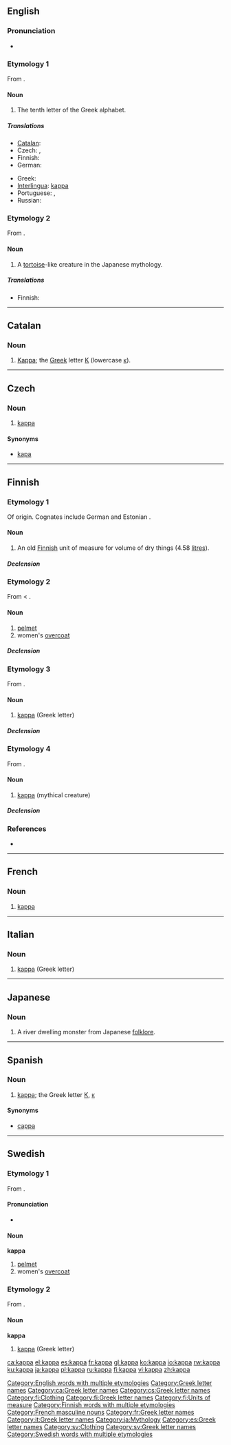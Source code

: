 {{also|Kappa|käppä|kapa|kápa|kåpa|κάπα}}
==English==

===Pronunciation===
* {{audio|en-us-kappa.ogg|Audio (US)}}
*: {{rhymes|æpə}}

===Etymology 1===
From {{etyl|grc}} {{term|κάππα|tr=kappa|sc=Polytonic}}.

====Noun====
{{wikipedia}}
{{en-noun}}

# The tenth letter of the Greek alphabet.

=====Translations=====
{{trans-top|Greek letter}}
* [[Catalan]]: {{t+|ca|kappa|f}}
* Czech: {{t-|cs|kapa|n}}, {{t-|cs|kappa|n}}
* Finnish: {{t+|fi|kappa}}
* German: {{t-|de|Kappa|n}}
{{trans-mid}}
* Greek: {{t+|el|κάπα|n}}
* [[Interlingua]]: [[#Interlingua|kappa]]
* Portuguese: {{t+|pt|capa|m}}, {{t+|pt|cá|m}}
* Russian: {{t+|ru|каппа|f|tr=káppa}}
{{trans-bottom}}

===Etymology 2===
From {{etyl|ja}} {{term|かっぱ|cs=Jpan}}.

====Noun====
{{wikipedia|Kappa (folklore)}}
{{en-noun}}

# {{mythology}} A [[tortoise]]-like creature in the Japanese mythology.

=====Translations=====
{{trans-top|mythical creature}}
* Finnish: {{t+|fi|kappa}}
{{trans-mid}}
{{trans-bottom}}

[[Category:English words with multiple etymologies]]
[[Category:Greek letter names]]

----

==Catalan==

===Noun===
{{ca-noun|f|pl=kappes}}

# [[#English|Kappa]]; the [[Appendix:Greek script|Greek]] letter [[Κ]] (lowercase [[κ]]).

[[Category:ca:Greek letter names]]

----

==Czech==

===Noun===
{{cs-noun|g=n}}

# [[#English|kappa]]

====Synonyms====
* [[kapa]] {{n}}

[[Category:cs:Greek letter names]]

----

==Finnish==

===Etymology 1===
Of {{etyl|gem|fi}} origin. Cognates include German {{term|Schaff}} and Estonian {{term|kapp}}.

====Noun====
{{infl|fi|noun}}

# An old [[Finnish]] unit of measure for volume of dry things (4.58 [[litre]]s).

=====Declension=====
{{fi-decl-kala|ka|pp|p}}

===Etymology 2===
From {{etyl|sv|fi}} {{term|kappa|lang=sv}} < {{etyl|ML.|fi}} {{term|cappa}}.

====Noun====
{{infl|fi|noun}}

# [[pelmet]]
# women's [[overcoat]]

=====Declension=====
{{fi-decl-kala|ka|pp|p}}

===Etymology 3===
From {{etyl|grc|fi}} {{term|κάππα|tr=kappa|sc=Polytonic}}.

====Noun====
{{infl|fi|noun}}

# [[#English|kappa]] (Greek letter)

=====Declension=====
{{fi-decl-kala|ka|pp|p}}

===Etymology 4===
From {{etyl|ja|fi}} {{term|かっぱ|sc=Jpan}}.

====Noun====
{{infl|fi|noun}}

# {{mythology|lang=fi}} [[#English|kappa]] (mythical creature)

=====Declension=====
{{fi-decl-kala|ka|pp|p}}

===References===
* {{R:Hakkinen 2005}}

[[Category:fi:Clothing]]
[[Category:fi:Greek letter names]]
[[Category:fi:Units of measure]]
[[Category:Finnish words with multiple etymologies]]

----

==French==

===Noun===
{{infl|fr|noun}} {{m|inv}}

# [[#English|kappa]] {{gloss|Greek letter}}

[[Category:French masculine nouns]]
[[Category:fr:Greek letter names]]

----
==Italian==

===Noun===
{{wikipedia|lang=it}}
{{infl|it|noun}} {{m|inv}}

# [[#English|kappa]] (Greek letter)

[[Category:it:Greek letter names]]

----
==Japanese==
{{wikipedia|kappa (mythical creature)}}

===Noun===
{{ja-noun|r|hira=かっぱ}}

# A river dwelling monster from Japanese [[folklore]].

[[Category:ja:Mythology]]

----
==Spanish==

===Noun===
{{es-noun-f}}

# [[#English|kappa]]; the Greek letter [[Κ]], [[κ]]

====Synonyms====
*[[cappa]]

[[Category:es:Greek letter names]]

----

==Swedish==

===Etymology 1===
From {{etyl|ML.|sv}} {{term|cappa}}.

====Pronunciation====
* {{audio|Sv-kappa.ogg|audio}}

====Noun====
{{sv-noun-reg-or|kapp}}
'''kappa'''

# [[pelmet]]
# women's [[overcoat]]

===Etymology 2===
From {{etyl|grc|sv}} {{term|κάππα|tr=kappa|sc=Polytonic}}.

====Noun====
{{sv-noun-irreg-n|kappa|kappat|kappa|kappan}}
'''kappa'''

# [[#English|kappa]] (Greek letter)

[[Category:sv:Clothing]]
[[Category:sv:Greek letter names]]
[[Category:Swedish words with multiple etymologies]]

[[ca:kappa]]
[[el:kappa]]
[[es:kappa]]
[[fr:kappa]]
[[gl:kappa]]
[[ko:kappa]]
[[io:kappa]]
[[rw:kappa]]
[[ku:kappa]]
[[ja:kappa]]
[[pl:kappa]]
[[ru:kappa]]
[[fi:kappa]]
[[vi:kappa]]
[[zh:kappa]]